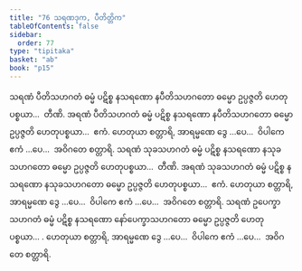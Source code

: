 ```yaml
---
title: "76 သရဏဒုက, ပီတိတ္တိက"
tableOfContents: false
sidebar:
  order: 77
type: "tipitaka"
basket: "ab"
book: "p15"
---
```



<DynamicBreadcrumb />

<Division number="88" book="p15" e="ch" v="40" p="239">

<Paragraph number="237" book="p15">
သရဏံ ပီတိသဟဂတံ ဓမ္မံ ပဋိစ္စ နသရဏော နပီတိသဟဂတော ဓမ္မော ဥပ္ပဇ္ဇတိ ဟေတုပစ္စယာ…  တီဏိ.
</Paragraph>

<Paragraph number="238" book="p15">
အရဏံ ပီတိသဟဂတံ ဓမ္မံ ပဋိစ္စ နသရဏော နပီတိသဟဂတော ဓမ္မော ဥပ္ပဇ္ဇတိ ဟေတုပစ္စယာ…  ဧကံ.
</Paragraph>

<Paragraph number="239" book="p15">
ဟေတုယာ စတ္တာရိ, အာရမ္မဏေ ဒွေ …ပေ…  ဝိပါကေ ဧကံ …ပေ…  အဝိဂတေ စတ္တာရိ.
</Paragraph>

<Paragraph number="240" book="p15">
သရဏံ သုခသဟဂတံ ဓမ္မံ ပဋိစ္စ နသရဏော နသုခသဟဂတော ဓမ္မော ဥပ္ပဇ္ဇတိ ဟေတုပစ္စယာ…  တီဏိ.
</Paragraph>

<Paragraph number="241" book="p15">
အရဏံ သုခသဟဂတံ ဓမ္မံ ပဋိစ္စ နသရဏော နသုခသဟဂတော ဓမ္မော ဥပ္ပဇ္ဇတိ ဟေတုပစ္စယာ…  ဧကံ.
</Paragraph>

<Paragraph number="242" book="p15">
ဟေတုယာ စတ္တာရိ, အာရမ္မဏေ ဒွေ …ပေ…  ဝိပါကေ ဧကံ …ပေ…  အဝိဂတေ စတ္တာရိ.
</Paragraph>

<Paragraph number="243" book="p15">
သရဏံ ဥပေက္ခာသဟဂတံ ဓမ္မံ ပဋိစ္စ နသရဏော နော်ပေက္ခာသဟဂတော ဓမ္မော ဥပ္ပဇ္ဇတိ ဟေတုပစ္စယာ… . ဟေတုယာ စတ္တာရိ, အာရမ္မဏေ ဒွေ …ပေ…  ဝိပါကေ ဧကံ …ပေ…  အဝိဂတေ စတ္တာရိ.
</Paragraph>
</Division>